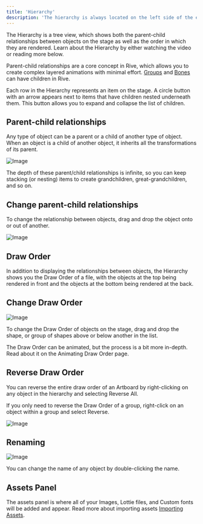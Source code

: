 ```yaml
---
title: 'Hierarchy'
description: 'The hierarchy is always located on the left side of the editor.'
---
```



The Hierarchy is a tree view, which shows both the parent-child relationships between objects on the stage as well as the order in which they are rendered. Learn about the Hierarchy by either watching the video or reading more below.

<YouTube id="ipMJIw6T0Ds" />

Parent-child relationships are a core concept in Rive, which allows you to create complex layered animations with minimal effort. [Groups](/editor/fundamentals/groups) and [Bones](/editor/manipulating-shapes/bones) can have children in Rive.

Each row in the Hierarchy represents an item on the stage. A circle button with an arrow appears next to items that have children nested underneath them. This button allows you to expand and collapse the list of children.

## Parent-child relationships

<YouTube id="s9x35tPmEZs" />

Any type of object can be a parent or a child of another type of object. When an object is a child of another object, it inherits all the transformations of its parent.

![Image](https://ucarecdn.com/7aed46e0-3a37-42c8-977f-f836f87a3304/)

The depth of these parent/child relationships is infinite, so you can keep stacking (or nesting) items to create grandchildren, great-grandchildren, and so on.

## Change parent-child relationships

To change the relationship between objects, drag and drop the object onto or out of another.

![Image](https://ucarecdn.com/b58a873b-0d11-47fc-8048-48ea3b106fec/)

## Draw Order

In addition to displaying the relationships between objects, the Hierarchy shows you the Draw Order of a file, with the objects at the top being rendered in front and the objects at the bottom being rendered at the back.

## Change Draw Order

![Image](https://ucarecdn.com/5aeb4f67-a7f6-4efe-83bd-975880f79618/)

To change the Draw Order of objects on the stage, drag and drop the shape, or group of shapes above or below another in the list.

The Draw Order can be animated, but the process is a bit more in-depth. Read about it on the Animating Draw Order page.

## Reverse Draw Order

You can reverse the entire draw order of an Artboard by right-clicking on any object in the hierarchy and selecting Reverse All.

If you only need to reverse the Draw Order of a group, right-click on an object within a group and select Reverse.

![Image](https://ucarecdn.com/28748198-1517-4e9a-82f9-2233c9315b67/)

## Renaming

![Image](https://ucarecdn.com/6d5af4f5-fe47-4d49-b215-8f833c924ea2/)

You can change the name of any object by double-clicking the name.

## ​Assets Panel

The assets panel is where all of your Images, Lottie files, and Custom fonts will be added and appear. Read more about importing assets [Importing Assets](/editor/fundamentals/importing-assets).